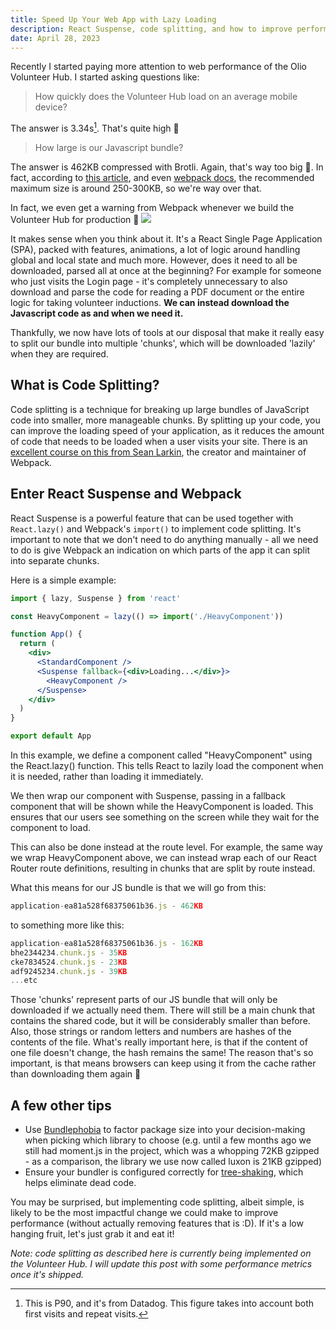 ```yaml
---
title: Speed Up Your Web App with Lazy Loading
description: React Suspense, code splitting, and how to improve performance on a Single Page Application
date: April 28, 2023
---
```


Recently I started paying more attention to web performance of the Olio Volunteer Hub. I started asking questions like:

> How quickly does the Volunteer Hub load on an average mobile device?

The answer is 3.34s[^1]. That's quite high 🤨

> How large is our Javascript bundle?

The answer is 462KB compressed with Brotli. Again, that's way too big 🤨. In fact, according to [this article](https://calibreapp.com/blog/bundle-size-optimization), and even [webpack docs](https://webpack.js.org/configuration/performance/#performance-maxentrypointsize), the recommended maximum size is around 250-300KB, so we're way over that.

In fact, we even get a warning from Webpack whenever we build the Volunteer Hub for production 🫣
<img src="/assets/images/blog-posts/speed-up-your-web-app-with-lazy-loading/webpack-warning.png" />

It makes sense when you think about it. It's a React Single Page Application (SPA), packed with features, animations, a lot of logic around handling global and local state and much more. However, does it need to all be downloaded, parsed all at once at the beginning? For example for someone who just visits the Login page - it's completely unnecessary to also download and parse the code for reading a PDF document or the entire logic for taking volunteer inductions. **We can instead download the Javascript code as and when we need it.**

Thankfully, we now have lots of tools at our disposal that make it really easy to split our bundle into multiple 'chunks', which will be downloaded 'lazily' when they are required.

## What is Code Splitting?

Code splitting is a technique for breaking up large bundles of JavaScript code into smaller, more manageable chunks. By splitting up your code, you can improve the loading speed of your application, as it reduces the amount of code that needs to be loaded when a user visits your site.
There is an [excellent course on this from Sean Larkin](https://frontendmasters.com/courses/performance-webpack/code-splitting/), the creator and maintainer of Webpack.

## Enter React Suspense and Webpack

React Suspense is a powerful feature that can be used together with `React.lazy()` and Webpack's `import()` to implement code splitting. It's important to note that we don't need to do anything manually - all we need to do is give Webpack an indication on which parts of the app it can split into separate chunks.

Here is a simple example:

```jsx
import { lazy, Suspense } from 'react'

const HeavyComponent = lazy(() => import('./HeavyComponent'))

function App() {
  return (
    <div>
      <StandardComponent />
      <Suspense fallback={<div>Loading...</div>}>
        <HeavyComponent />
      </Suspense>
    </div>
  )
}

export default App
```

In this example, we define a component called "HeavyComponent" using the React.lazy() function. This tells React to lazily load the component when it is needed, rather than loading it immediately.

We then wrap our component with Suspense, passing in a fallback component that will be shown while the HeavyComponent is loaded. This ensures that our users see something on the screen while they wait for the component to load.

This can also be done instead at the route level. For example, the same way we wrap HeavyComponent above, we can instead wrap each of our React Router route definitions, resulting in chunks that are split by route instead.

What this means for our JS bundle is that we will go from this:

```javascript
application-ea81a528f68375061b36.js - 462KB
```

to something more like this:

```javascript
application-ea81a528f68375061b36.js - 162KB
bhe2344234.chunk.js - 35KB
cke7834524.chunk.js - 23KB
adf9245234.chunk.js - 39KB
...etc
```

Those 'chunks' represent parts of our JS bundle that will only be downloaded if we actually need them. There will still be a main chunk that contains the shared code, but it will be considerably smaller than before.
Also, those strings or random letters and numbers are hashes of the contents of the file. What's really important here, is that if the content of one file doesn't change, the hash remains the same! The reason that's so important, is that means browsers can keep using it from the cache rather than downloading them again 🥳

## A few other tips

- Use [Bundlephobia](https://bundlephobia.com/) to factor package size into your decision-making when picking which library to choose (e.g. until a few months ago we still had moment.js in the project, which was a whopping 72KB gzipped - as a comparison, the library we use now called luxon is 21KB gzipped)
- Ensure your bundler is configured correctly for [tree-shaking](https://webpack.js.org/guides/tree-shaking/), which helps eliminate dead code.

You may be surprised, but implementing code splitting, albeit simple, is likely to be the most impactful change we could make to improve performance (without actually removing features that is :D). If it's a low hanging fruit, let's just grab it and eat it!

_Note: code splitting as described here is currently being implemented on the Volunteer Hub. I will update this post with some performance metrics once it's shipped._

[^1]: This is P90, and it's from Datadog. This figure takes into account both first visits and repeat visits.